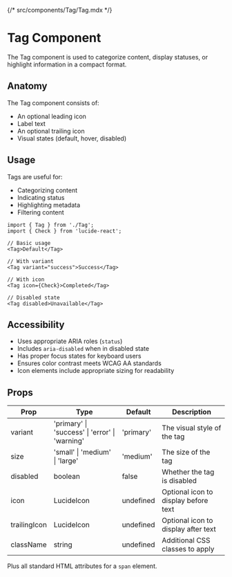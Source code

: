 {/* src/components/Tag/Tag.mdx */}
# Tag Component

The Tag component is used to categorize content, display statuses, or highlight information in a compact format.

## Anatomy

The Tag component consists of:
- An optional leading icon
- Label text
- An optional trailing icon
- Visual states (default, hover, disabled)

## Usage

Tags are useful for:
- Categorizing content
- Indicating status
- Highlighting metadata
- Filtering content

```tsx
import { Tag } from './Tag';
import { Check } from 'lucide-react';

// Basic usage
<Tag>Default</Tag>

// With variant
<Tag variant="success">Success</Tag>

// With icon
<Tag icon={Check}>Completed</Tag>

// Disabled state
<Tag disabled>Unavailable</Tag>
```

## Accessibility

- Uses appropriate ARIA roles (`status`)
- Includes `aria-disabled` when in disabled state
- Has proper focus states for keyboard users
- Ensures color contrast meets WCAG AA standards
- Icon elements include appropriate sizing for readability

## Props

| Prop | Type | Default | Description |
| ---- | ---- | ------- | ----------- |
| variant | 'primary' \| 'success' \| 'error' \| 'warning' | 'primary' | The visual style of the tag |
| size | 'small' \| 'medium' \| 'large' | 'medium' | The size of the tag |
| disabled | boolean | false | Whether the tag is disabled |
| icon | LucideIcon | undefined | Optional icon to display before text |
| trailingIcon | LucideIcon | undefined | Optional icon to display after text |
| className | string | undefined | Additional CSS classes to apply |

Plus all standard HTML attributes for a `span` element.